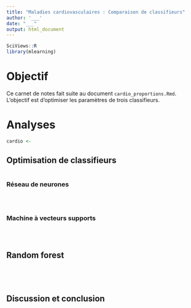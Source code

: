 ```yaml
---
title: "Maladies cardiovasculaires : Comparaison de classifieurs"
author: '___'
date: "___"
output: html_document
---
```


```r
SciViews::R
library(mlearning)
```

# Objectif

Ce carnet de notes fait suite au document `cardio_proportions.Rmd`. L'objectif est d'optimiser les paramètres de trois classifieurs.

<!--% Ce projet est un projet cadré. Vous devez uniquement répondre à la question posée. Ne modifiez pas le nom des chunks. -->

# Analyses

<!--%  Importez le jeu de données `cardio.rds`. Assurez-vous que chaque variable soit dans un format correct. -->

```r
cardio <-
```

<!--# La visualisation des données a déja été réalisée dans le document `cardio_proportions.Rmd`-->

## Optimisation de classifieurs

<!--% Réalisez un set d'apprentissage et un set de test. Divisez vos données en 2. 2/3 de vos observations sont à employer dans le set d'apprentissage. -->

```r

```

<!--% Pour chacune des 3 méthodes (réseaux de neurones artificiels, machine à vecteurs supports et la forêt aléatoire), entraînez un classifieur et optimisez-le en choisissant les meilleurs paramètres. Indiquez les différentes valeurs des paramètres testés, mais ne conservez que le meilleur modèle (ne dupliquez pas les chunks !) -->

### Réseau de neurones

```r

```

```r

```

```r

```

<!--% Paramètres testés et critère de choix du classifieur optimal ci-dessous en 2 phrases max. -->

### Machine à vecteurs supports

```r

```

```r

```

```r

```

<!--% Paramètres testés et critère de choix du classifieur optimal ci-dessous en 2 phrases max. -->

## Random forest

```r

```

```r

```

```r

```

```r

```

<!--% Paramètres testés et critère de choix du classifieur optimal ci-dessous en 2 phrases max. -->

## Discussion et conclusion

<!--% Indiquez ci-dessous en 5 phrases maximum quel classifieur vous considérez comme le meilleur, pourquoi et sur base de quelles métriques -->
